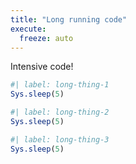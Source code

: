 ```yaml
---
title: "Long running code"
execute: 
  freeze: auto
---
```


Intensive code!

```r
#| label: long-thing-1
Sys.sleep(5)
```

```r
#| label: long-thing-2
Sys.sleep(5)
```

```r
#| label: long-thing-3
Sys.sleep(5)
```
